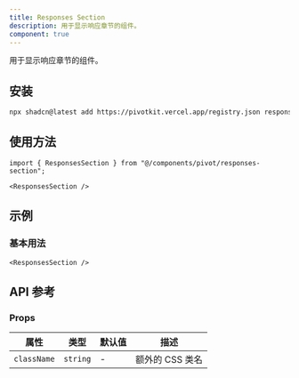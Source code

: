 ```yaml
---
title: Responses Section
description: 用于显示响应章节的组件。
component: true
---
```


用于显示响应章节的组件。

<ComponentPreview name="responses-section-demo" />

## 安装

```bash
npx shadcn@latest add https://pivotkit.vercel.app/registry.json responses-section
```

## 使用方法

```tsx
import { ResponsesSection } from "@/components/pivot/responses-section";
```

```tsx
<ResponsesSection />
```

## 示例

### 基本用法

```tsx
<ResponsesSection />
```

## API 参考

### Props

| 属性        | 类型     | 默认值 | 描述            |
| ----------- | -------- | ------ | --------------- |
| `className` | `string` | -      | 额外的 CSS 类名 |

